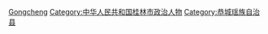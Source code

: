 [[Category:广西壮族自治区县长|Gongcheng]]
[[Category:中华人民共和国桂林市政治人物|Category:中华人民共和国桂林市政治人物]]
[[Category:恭城瑶族自治县|Category:恭城瑶族自治县]]